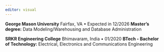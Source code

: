 ```yaml
---
editor: visual
---
```


**George Mason University** Fairfax, VA • Expected in 12/2026 **Master's degree:** Data Modeling/Warehousing and Database Administration

**SRKR Engineering College** Bhimavaram, India • 01/2020 **BTech - Bachelor of Technology:** Electrical, Electronics and Communications Engineering
